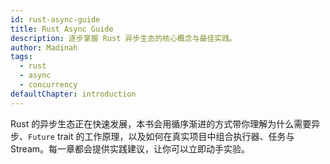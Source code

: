 ```yaml
---
id: rust-async-guide
title: Rust Async Guide
description: 逐步掌握 Rust 异步生态的核心概念与最佳实践。
author: Madinah
tags:
  - rust
  - async
  - concurrency
defaultChapter: introduction
---
```


Rust 的异步生态正在快速发展，本书会用循序渐进的方式带你理解为什么需要异步、`Future` trait 的工作原理，以及如何在真实项目中组合执行器、任务与 Stream。每一章都会提供实践建议，让你可以立即动手实验。
